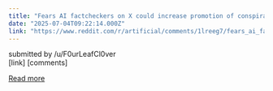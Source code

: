 ```yaml
---
title: "Fears AI factcheckers on X could increase promotion of conspiracy theories"
date: "2025-07-04T09:22:14.000Z"
link: "https://www.reddit.com/r/artificial/comments/1lreeg7/fears_ai_factcheckers_on_x_could_increase/"
---
```


submitted by    /u/F0urLeafCl0ver  
 [link]   [comments]

[Read more](https://www.reddit.com/r/artificial/comments/1lreeg7/fears_ai_factcheckers_on_x_could_increase/)
